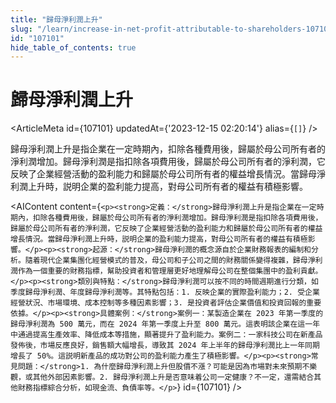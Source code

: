 ```yaml
---
title: "歸母淨利潤上升"
slug: "/learn/increase-in-net-profit-attributable-to-shareholders-107101"
id: "107101"
hide_table_of_contents: true
---
```



# 歸母淨利潤上升

<ArticleMeta id={107101} updatedAt={'2023-12-15 02:20:14'} alias={`[]`} />
<div className='border-solid border-b border-t-0 my-4 border-[var(--ifm-color-gray-300)]' />

歸母淨利潤上升是指企業在一定時期內，扣除各種費用後，歸屬於母公司所有者的淨利潤增加。歸母淨利潤是指扣除各項費用後，歸屬於母公司所有者的淨利潤，它反映了企業經營活動的盈利能力和歸屬於母公司所有者的權益增長情況。當歸母淨利潤上升時，説明企業的盈利能力提高，對母公司所有者的權益有積極影響。

<AIContent content={`<p><strong>定義：</strong>歸母淨利潤上升是指企業在一定時期內，扣除各種費用後，歸屬於母公司所有者的淨利潤增加。歸母淨利潤是指扣除各項費用後，歸屬於母公司所有者的淨利潤，它反映了企業經營活動的盈利能力和歸屬於母公司所有者的權益增長情況。當歸母淨利潤上升時，説明企業的盈利能力提高，對母公司所有者的權益有積極影響。</p><p><strong>起源：</strong>歸母淨利潤的概念源自於企業財務報表的編制和分析。隨着現代企業集團化經營模式的普及，母公司和子公司之間的財務關係變得複雜，歸母淨利潤作為一個重要的財務指標，幫助投資者和管理層更好地理解母公司在整個集團中的盈利貢獻。</p><p><strong>類別與特點：</strong>歸母淨利潤可以按不同的時間週期進行分類，如季度歸母淨利潤、年度歸母淨利潤等。其特點包括：1. 反映企業的實際盈利能力；2. 受企業經營狀況、市場環境、成本控制等多種因素影響；3. 是投資者評估企業價值和投資回報的重要依據。</p><p><strong>具體案例：</strong>案例一：某製造企業在 2023 年第一季度的歸母淨利潤為 500 萬元，而在 2024 年第一季度上升至 800 萬元。這表明該企業在這一年中通過提高生產效率、降低成本等措施，顯著提升了盈利能力。案例二：一家科技公司在新產品發佈後，市場反應良好，銷售額大幅增長，導致其 2024 年上半年的歸母淨利潤比上一年同期增長了 50%。這説明新產品的成功對公司的盈利能力產生了積極影響。</p><p><strong>常見問題：</strong>1. 為什麼歸母淨利潤上升但股價不漲？可能是因為市場對未來預期不樂觀，或其他外部因素影響。2. 歸母淨利潤上升是否意味着公司一定健康？不一定，還需結合其他財務指標綜合分析，如現金流、負債率等。</p>`} id={107101} />
